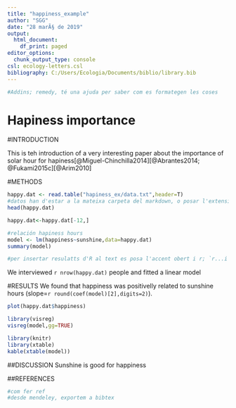 ```yaml
---
title: "happiness_example"
author: "SGG"
date: "28 marÃ§ de 2019"
output:
  html_document:
    df_print: paged
editor_options:
  chunk_output_type: console
csl: ecology-letters.csl
bibliography: C:/Users/Ecologia/Documents/biblio/library.bib
---
```

```r
#Addins; remedy, té una ajuda per saber com es formategen les coses
```

# Hapiness importance
#INTRODUCTION

This is teh introduction of a very interesting paper about the importance of solar hour for hapiness[@Miguel-Chinchilla2014][@Abrantes2014; @Fukami2015c][@Arim2010]

#METHODS
```r
happy.dat <- read.table("hapiness_ex/data.txt",header=T)
#datos han d'estar a la mateixa carpeta del markdown, o posar l'extensió on es troba
head(happy.dat)

happy.dat<-happy.dat[-12,]
```

```r
#relación hapiness hours
model <- lm(happiness~sunshine,data=happy.dat)
summary(model)

```

```r
#per insertar resulatts d'R al text es posa l'accent obert i r; `r...i la instrucció que volem.
```

We interviewed `r nrow(happy.dat)` people and fitted a linear model

#RESULTS
We found that happiness was positivelly related to sunshine hours (slope=`r round(coef(model)[2],digits=2)`).

```r
plot(happy.dat$happiness)
```


```r
library(visreg)
visreg(model,gg=TRUE)
```


```r
library(knitr)
library(xtable)
kable(xtable(model))
```

##DISCUSSION
Sunshine is good for happiness

##REFERENCES
```r
#com fer ref
#desde mendeley, exportem a bibtex
```

